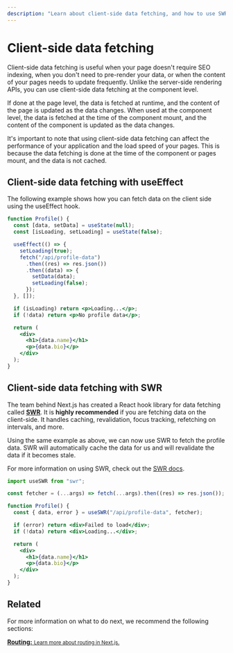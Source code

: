 ```yaml
---
description: "Learn about client-side data fetching, and how to use SWR, a data fetching React hook library that handles caching, revalidation, focus tracking, refetching on interval and more."
---
```


# Client-side data fetching

Client-side data fetching is useful when your page doesn't require SEO indexing, when you don't need to pre-render your data, or when the content of your pages needs to update frequently. Unlike the server-side rendering APIs, you can use client-side data fetching at the component level.

If done at the page level, the data is fetched at runtime, and the content of the page is updated as the data changes. When used at the component level, the data is fetched at the time of the component mount, and the content of the component is updated as the data changes.

It's important to note that using client-side data fetching can affect the performance of your application and the load speed of your pages. This is because the data fetching is done at the time of the component or pages mount, and the data is not cached.

## Client-side data fetching with useEffect

The following example shows how you can fetch data on the client side using the useEffect hook.

```jsx
function Profile() {
  const [data, setData] = useState(null);
  const [isLoading, setLoading] = useState(false);

  useEffect(() => {
    setLoading(true);
    fetch("/api/profile-data")
      .then((res) => res.json())
      .then((data) => {
        setData(data);
        setLoading(false);
      });
  }, []);

  if (isLoading) return <p>Loading...</p>;
  if (!data) return <p>No profile data</p>;

  return (
    <div>
      <h1>{data.name}</h1>
      <p>{data.bio}</p>
    </div>
  );
}
```

## Client-side data fetching with SWR

The team behind Next.js has created a React hook library for data fetching called [**SWR**](https://swr.vercel.app/). It is **highly recommended** if you are fetching data on the client-side. It handles caching, revalidation, focus tracking, refetching on intervals, and more.

Using the same example as above, we can now use SWR to fetch the profile data. SWR will automatically cache the data for us and will revalidate the data if it becomes stale.

For more information on using SWR, check out the [SWR docs](https://swr.vercel.app/docs/getting-started).

```jsx
import useSWR from "swr";

const fetcher = (...args) => fetch(...args).then((res) => res.json());

function Profile() {
  const { data, error } = useSWR("/api/profile-data", fetcher);

  if (error) return <div>Failed to load</div>;
  if (!data) return <div>Loading...</div>;

  return (
    <div>
      <h1>{data.name}</h1>
      <p>{data.bio}</p>
    </div>
  );
}
```

## Related

For more information on what to do next, we recommend the following sections:

<div className="card">
  <a href="/docs/routing/introduction.md">
    <b>Routing:</b>
    <small>Learn more about routing in Next.js.</small>
  </a>
</div>

